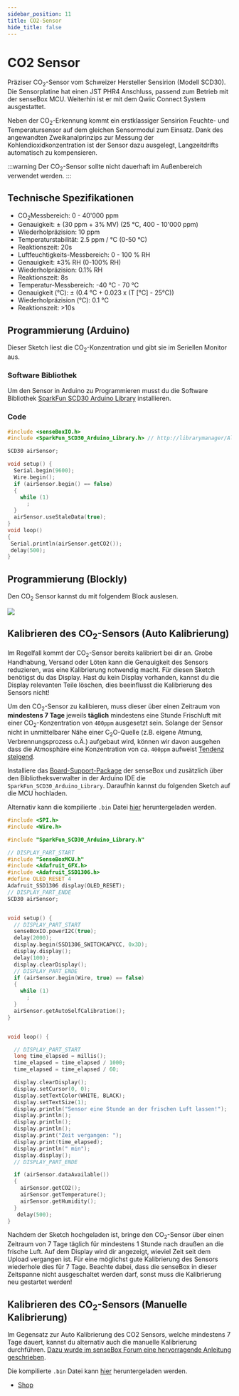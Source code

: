 ```yaml
---
sidebar_position: 11
title: CO2-Sensor
hide_title: false
---
```



# CO2 Sensor

Präziser CO<sub>2</sub>-Sensor vom Schweizer Hersteller Sensirion (Modell SCD30). Die Sensorplatine hat einen JST PHR4 Anschluss, passend zum Betrieb mit der senseBox MCU. Weiterhin ist er mit dem Qwiic Connect System ausgestattet.

Neben der CO<sub>2</sub>-Erkennung kommt ein erstklassiger Sensirion Feuchte- und Temperatursensor auf dem gleichen Sensormodul zum Einsatz. Dank des angewandten Zweikanalprinzips zur Messung der Kohlendioxidkonzentration ist der Sensor dazu ausgelegt, Langzeitdrifts automatisch zu kompensieren.

:::warning
Der CO<sub>2</sub>-Sensor sollte nicht dauerhaft im Außenbereich verwendet werden.
:::

<ImageWithText src={CO2Sensor} title="CO2 Sensor" />

## Technische Spezifikationen

- CO<sub>2</sub>Messbereich: 0 - 40'000 ppm
- Genauigkeit: ± (30 ppm + 3% MV) (25 °C, 400 - 10'000 ppm)
- Wiederholpräzision: 10 ppm
- Temperaturstabilität: 2.5 ppm / °C (0-50 °C)
- Reaktionszeit: 20s
- Luftfeuchtigkeits-Messbereich: 0 - 100 % RH
- Genauigkeit: ±3% RH (0-100% RH)
- Wiederholpräzision: 0.1% RH
- Reaktionszeit: 8s
- Temperatur-Messbereich: -40 °C - 70 °C
- Genauigkeit (°C): ± (0.4 °C + 0.023 x (T [°C] - 25°C))
- Wiederholpräzision (°C): 0.1 °C
- Reaktionszeit: >10s

## Programmierung (Arduino)

Dieser Sketch liest die CO<sub>2</sub>-Konzentration und gibt sie im Seriellen Monitor aus.

### Software Bibliothek

Um den Sensor in Arduino zu Programmieren musst du die Software Bibliothek [SparkFun SCD30 Arduino Library](https://www.arduino.cc/reference/en/libraries/sparkfun-scd30-arduino-library/) installieren.

### Code

```cpp
#include <senseBoxIO.h>
#include <SparkFun_SCD30_Arduino_Library.h> // http://librarymanager/All#SparkFun_SCD30_Arduino_Library

SCD30 airSensor;

void setup() {
  Serial.begin(9600);
  Wire.begin();
  if (airSensor.begin() == false)
  {
    while (1)
      ;
  }
  airSensor.useStaleData(true);
}
void loop()
{
 Serial.println(airSensor.getCO2());
 delay(500);
}

```

## Programmierung (Blockly)

Den CO<sub>2</sub> Sensor kannst du mit folgendem Block auslesen.

![](/img/hardware-bilder/co2/scd30-block.svg)

## Kalibrieren des CO<sub>2</sub>-Sensors (Auto Kalibrierung)

Im Regelfall kommt der CO<sub>2</sub>-Sensor bereits kalibriert bei dir an. Grobe Handhabung, Versand oder Löten kann die Genauigkeit des Sensors reduzieren, was eine Kalibrierung notwendig macht. Für diesen Sketch benötigst du das Display. Hast du kein Display vorhanden, kannst du die Display relevanten Teile löschen, dies beeinflusst die Kalibrierung des Sensors nicht!

Um den CO<sub>2</sub>-Sensor zu kalibieren, muss dieser über einen Zeitraum von **mindestens 7 Tage** jeweils **täglich** mindestens eine Stunde Frischluft mit einer CO<sub>2</sub>-Konzentration von `400ppm` ausgesetzt sein. Solange der Sensor nicht in unmittelbarer Nähe einer C<sub>2</sub>O-Quelle (z.B. eigene Atmung, Verbrennungsprozess o.Ä.) aufgebaut wird, können wir davon ausgehen dass die Atmosphäre eine Konzentration von ca. `400ppm` aufweist [Tendenz steigend](https://www.esrl.noaa.gov/gmd/ccgg/trends//).

Installiere das [Board-Support-Package](https://docs.sensebox.de/arduino/board-support-package-installieren/) der senseBox und zusätzlich über den Bibliotheksverwalter in der Arduino IDE die `SparkFun_SCD30_Arduino_Library`. Daraufhin kannst du folgenden Sketch auf die MCU hochladen.

Alternativ kann die kompilierte `.bin` Datei [hier](/docs/sensebox_co2_calibrate.bin) heruntergeladen werden.

```cpp
#include <SPI.h>
#include <Wire.h>

#include "SparkFun_SCD30_Arduino_Library.h"

// DISPLAY_PART_START
#include "SenseBoxMCU.h"
#include <Adafruit_GFX.h>
#include <Adafruit_SSD1306.h>
#define OLED_RESET 4
Adafruit_SSD1306 display(OLED_RESET);
// DISPLAY_PART_ENDE
SCD30 airSensor;


void setup() {
  // DISPLAY_PART_START
  senseBoxIO.powerI2C(true);
  delay(2000);
  display.begin(SSD1306_SWITCHCAPVCC, 0x3D);
  display.display();
  delay(100);
  display.clearDisplay();
  // DISPLAY_PART_ENDE
  if (airSensor.begin(Wire, true) == false)
  {
    while (1)
      ;
  }
  airSensor.getAutoSelfCalibration();
}


void loop() {

  // DISPLAY_PART_START
  long time_elapsed = millis();
  time_elapsed = time_elapsed / 1000;
  time_elapsed = time_elapsed / 60;

  display.clearDisplay();
  display.setCursor(0, 0);
  display.setTextColor(WHITE, BLACK);
  display.setTextSize(1);
  display.println("Sensor eine Stunde an der frischen Luft lassen!");
  display.println();
  display.println();
  display.println();
  display.print("Zeit vergangen: ");
  display.print(time_elapsed);
  display.println(" min");
  display.display();
  // DISPLAY_PART_ENDE

  if (airSensor.dataAvailable())
  {
    airSensor.getCO2();
    airSensor.getTemperature();
    airSensor.getHumidity();
  }
   delay(500);
}
```

Nachdem der Sketch hochgeladen ist, bringe den CO<sub>2</sub>-Sensor über einen Zeitraum von 7 Tage täglich für mindestens 1 Stunde nach draußen an die frische Luft. Auf dem Display wird dir angezeigt, wieviel Zeit seit dem Upload vergangen ist. Für eine möglichst gute Kalibrierung des Sensors wiederhole dies für 7 Tage. Beachte dabei, dass die senseBox in dieser Zeitspanne nicht ausgeschaltet werden darf, sonst muss die Kalibrierung neu gestartet werden!

## Kalibrieren des CO<sub>2</sub>-Sensors (Manuelle Kalibrierung)

Im Gegensatz zur Auto Kalibrierung des CO2 Sensors, welche mindestens 7 Tage dauert, kannst du alternativ auch die manuelle Kalibrierung durchführen. [Dazu wurde im senseBox Forum eine hervorragende Anleitung geschrieben](https://forum.sensebox.de/t/co2-ampel-kalibrieren/1108).

Die kompilierte `.bin` Datei kann [hier](/docs/sensebox_co2_calibrate_manual.bin) heruntergeladen werden.

- [Shop](https://sensebox.kaufen/product/co2-sensor)
